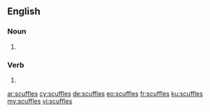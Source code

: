 ==English==

===Noun===
{{head|en|plural}}

# {{plural of|scuffle|lang=en}}

===Verb===
{{head|en|verb form}}

# {{en-third-person singular of|scuffle}}

[[ar:scuffles]]
[[cy:scuffles]]
[[de:scuffles]]
[[eo:scuffles]]
[[fr:scuffles]]
[[ku:scuffles]]
[[my:scuffles]]
[[vi:scuffles]]